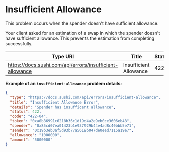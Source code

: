 # Insufficient Allowance

This problem occurs when the spender doesn't have sufficient allowance.

Your client asked for an estimation of a swap in which the spender doesn't have sufficient allowance. This prevents the estimation from completing successfully.

|**Type URI**|**Title**|**Status**|
|---|---|---|
|https://docs.sushi.com/api/errors/insufficient-allowance|Insufficient Allowance|422|

**Example of an <code>insufficient-allowance</code> problem details:**

```json
{
  "type": "https://docs.sushi.com/api/errors/insufficient-allowance",
  "title": "Insufficient Allowance Error",
  "details": "Spender has insufficent allowance",
  "status": 422,
  "code": "422-04",
  "token": "0xa0b86991c6218b36c1d19d4a2e9eb0ce3606eb48",
  "spender": "0x85cd07ea01423b1e937929b44e4ad8c40bbb5e71",
  "sender": "0x19b3eb3af5d93b77a5619b047de0eed7115a19e7",
  "allowance": "1000000",
  "amount": "5000000"
}
```